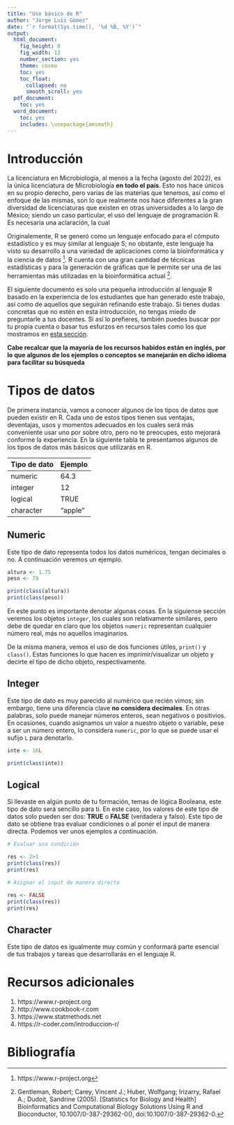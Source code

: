 ```yaml
---
title: "Uso básico de R"
author: "Jorge Luis Gómez"
date: "`r format(Sys.time(), '%d %B, %Y')`"
output:
  html_document: 
    fig_height: 8
    fig_width: 13
    number_section: yes
    theme: cosmo
    toc: yes
    toc_float:
      collapsed: no
      smooth_scroll: yes
  pdf_document:
    toc: yes
  word_document:
    toc: yes
    includes: \usepackage{amsmath}
---
```


# Introducción

La licenciatura en Microbiología, al menos a la fecha (agosto del 2022), es la única licenciatura de Microbiología **en todo el país**. Esto nos hace únicos en su propio derecho, pero varias de las materias que tenemos, así como el enfoque de las mismas, son lo que realmente nos hace diferentes a la gran diversidad de licenciaturas que existen en otras universidades a lo largo de México; siendo un caso particular, el uso del lenguaje de programación R. Es necesaria una aclaración, la cual

Originalemente, R se generó como un lenguaje enfocado para el cómputo estadístico y es muy similar al lenguaje S; no obstante, este lenguaje ha visto su desarrollo a una variedad de aplicaciones como la bioinformática y la ciencia de datos [^1]. R cuenta con una gran cantidad de técnicas estadísticas y para la generación de gráficas que le permite ser una de las herramientas más utilizadas en la bioinformática actual [^2].

El siguiente documento es solo una pequeña introducción al lenguaje R basado en la experiencia de los estudiantes que han generado este trabajo, así como de aquellos que seguirán refinando este trabajo. Si tienes dudas concretas que no estén en esta introducción, no tengas miedo de preguntarle a tus docentes. Si así lo prefieres, también puedes buscar por tu propia cuenta o basar tus esfurzos en recursos tales como los que mostramos en [esta sección](#recursos-adicionales). 

**Cabe recalcar que la mayoría de los recursos habidos están en inglés, por lo que algunos de los ejemplos o conceptos se manejarán en dicho idioma para facilitar su búsqueda**

# Tipos de datos

De primera instancia, vamos a conocer algunos de los tipos de datos que pueden existir en R. Cada uno de estos tipos tienen sus ventajas, deventajas, usos y momentos adecuados en los cuales será más conveniente usar uno por sobre otro, pero no te preocupes, esto mejorará conforme la experiencia. En la siguiente tabla te presentamos algunos de los tipos de datos más básicos que utilizarás en R.

| Tipo de dato   | Ejemplo    |
| -------------- | ---------- |
|     numeric    |     64.3   |
|     integer    |     12     |
|     logical    |     TRUE   |
|     character  |    "apple" |

## Numeric

Este tipo de dato representa todos los datos numéricos, tengan decimales o no. A continuación veremos un ejemplo.

```r
altura <- 1.75
peso <- 79
```
```r
print(class(altura))
print(class(peso))
```

En este punto es importante denotar algunas cosas. En la siguiense sección veremos los objetos `integer`, los cuales son relativamente similares, pero debe de quedar en claro que los objetos `numeric` representan cualquier número real, más no aquellos imaginarios.

De la misma manera, vemos el uso de dos funciones útiles, `print()` y `class()`. Estas funciones lo que hacen es imprimir/visualizar un objeto y decirte el tipo de dicho objeto, respectivamente. 

## Integer

Este tipo de dato es muy parecido al numérico que recién vimos; sin embargo, tiene una diferencia clave **no considera decimales**. En otras palabras, solo puede manejar números enteros, sean negativos o positivios. En ocasiones, cuando asignamos un valor a nuestro objeto o variable, pese a ser un número entero, lo considera `numeric`, por lo que se puede usar el sufijo `L` para denotarlo.

```r
inte <- 16L
```
```r
print(class(inte))
```

## Logical

Si llevaste en algún punto de tu formación, temas de lógica Booleana, este tipo de dato será sencillo para ti. En este caso, los valores de este tipo de datos solo pueden ser dos: **TRUE** o **FALSE** (verdadera y falso). Este tipo de dato se obtiene tras evaluar condiciones o al poner el input de manera directa. Podemos ver unos ejemplos a continuación.

```r
# Evaluar una condición

res <- 2>1
print(class(res))
print(res)
```
```r
# Asignar el input de manera directa

res <- FALSE
print(class(res))
print(res)
```

## Character

Este tipo de datos es igualmente muy común y conformará parte esencial de tus trabajos y tareas que desarrollarás en el lenguaje R. 

# Recursos adicionales

1. https://www.r-project.org
2. http://www.cookbook-r.com
3. https://www.statmethods.net
4. https://r-coder.com/introduccion-r/

# Bibliografía 

[^1]: https://www.r-project.org
[^2]: Gentleman, Robert; Carey, Vincent J.; Huber, Wolfgang; Irizarry, Rafael A.; Dudoit, Sandrine  (2005). [Statistics for Biology and Health] Bioinformatics and Computational Biology Solutions Using R and Bioconductor, 10.1007/0-387-29362-0(), doi:10.1007/0-387-29362-0.